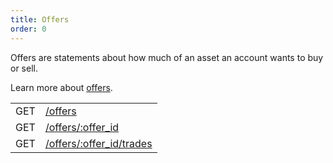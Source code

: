```yaml
---
title: Offers
order: 0
---
```



Offers are statements about how much of an asset an account wants to buy or sell.

Learn more about [offers](../../../docs/glossary/decentralized-exchange.mdx).

<EndpointsTable title="Endpoints">


|     |                                          |
| --- | ---------------------------------------- |
| GET | [/offers](./list.mdx)                    |
| GET | [/offers/:offer_id](./single.mdx)        |
| GET | [/offers/:offer_id/trades](./trades.mdx) |

</EndpointsTable>


